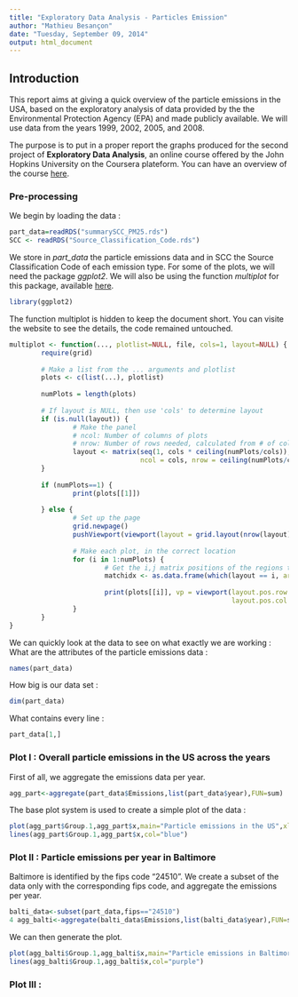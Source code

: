 ```yaml
---
title: "Exploratory Data Analysis - Particles Emission"
author: "Mathieu Besançon"
date: "Tuesday, September 09, 2014"
output: html_document
---
```


## Introduction


This report aims at giving a quick overview of the particle emissions in the USA, based on the exploratory analysis of data provided by the the Environmental Protection Agency (EPA) and made publicly available. We will use data from the years 1999, 2002, 2005, and 2008.  
  
The purpose is to put in a proper report the graphs produced for the second project of **Exploratory Data Analysis**, an online course offered by the John Hopkins University on the Coursera plateform. You can have an overview of the course [here](https://www.coursera.org/course/exdata). 

### Pre-processing


We begin by loading the data :
```r
part_data=readRDS("summarySCC_PM25.rds")
SCC <- readRDS("Source_Classification_Code.rds")
```
We store in *part_data* the particle emissions data and in SCC the Source Classification Code of each emission type. For some of the plots, we will need the package *ggplot2*. We will also be using the function *multiplot* for this package, available [here](http://www.cookbook-r.com/Graphs/Multiple_graphs_on_one_page_(ggplot2)/).

```r
library(ggplot2)
```
The function multiplot is hidden to keep the document short. You can visite the website to see the details, the code remained untouched.  
```r
multiplot <- function(..., plotlist=NULL, file, cols=1, layout=NULL) {
        require(grid)
        
        # Make a list from the ... arguments and plotlist
        plots <- c(list(...), plotlist)
        
        numPlots = length(plots)
        
        # If layout is NULL, then use 'cols' to determine layout
        if (is.null(layout)) {
                # Make the panel
                # ncol: Number of columns of plots
                # nrow: Number of rows needed, calculated from # of cols
                layout <- matrix(seq(1, cols * ceiling(numPlots/cols)),
                                 ncol = cols, nrow = ceiling(numPlots/cols))
        }
        
        if (numPlots==1) {
                print(plots[[1]])
                
        } else {
                # Set up the page
                grid.newpage()
                pushViewport(viewport(layout = grid.layout(nrow(layout), ncol(layout))))
                
                # Make each plot, in the correct location
                for (i in 1:numPlots) {
                        # Get the i,j matrix positions of the regions that contain this subplot
                        matchidx <- as.data.frame(which(layout == i, arr.ind = TRUE))
                        
                        print(plots[[i]], vp = viewport(layout.pos.row = matchidx$row,
                                                        layout.pos.col = matchidx$col))
                }
        }
}
```
We can quickly look at the data to see on what exactly we are working :
What are the attributes of the particle emissions data :
```r
names(part_data)
```
How big is our data set :
```r
dim(part_data)
```
What contains every line :
```r
part_data[1,]
```

### Plot I : Overall particle emissions in the US across the years

First of all, we aggregate the emissions data per year.
```r
agg_part<-aggregate(part_data$Emissions,list(part_data$year),FUN=sum)
```
The base plot system is used to create a simple plot of the data :
```r
plot(agg_part$Group.1,agg_part$x,main="Particle emissions in the US",xlab="Year",ylab="Particle emission (T)",pch='+')
lines(agg_part$Group.1,agg_part$x,col="blue")
```
  
### Plot II : Particle emissions per year in Baltimore

Baltimore is identified by the fips code "24510". We create a subset of the data only with the corresponding fips code, 
and aggregate the emissions per year.

```r
balti_data<-subset(part_data,fips=="24510") 
4 agg_balti<-aggregate(balti_data$Emissions,list(balti_data$year),FUN=sum) 
```
We can then generate the plot.
```r
plot(agg_balti$Group.1,agg_balti$x,main="Particle emissions in Baltimore",xlab="Year",ylab="Particle emission (T)",pch="+") 
lines(agg_balti$Group.1,agg_balti$x,col="purple") 
```

### Plot III : 



